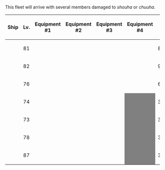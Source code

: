 This fleet will arrive with several members damaged to ''shouha'' or ''chuuha''.
{| class="wikitable" style="text-align:center"
|-
!Ship
!Lv.
!Equipment #1
!Equipment #2
!Equipment #3
!Equipment #4
!{{Firepower}}
!{{Torpedo}}
!{{AA}}
!{{Armor}}
|-
|{{ShipBattleCard|Yamashiro/Kai Ni}}
| 81
| {{EquipmentCard|35.6cm Twin Gun Mount|size=75px}}
| {{EquipmentCard|35.6cm Twin Gun Mount|size=75px}}
| {{EquipmentCard|Striking Force Fleet Command Facility|size=75px}}
| {{EquipmentCard|Star Shell|size=75px}}
| 86
| 0
| 72
| 79
|-
|{{ShipBattleCard|Fusou/Kai Ni}}
| 82
| {{EquipmentCard|35.6cm Twin Gun Mount|size=75px}}
| {{EquipmentCard|35.6cm Twin Gun Mount|size=75px}}
| {{EquipmentCard|Type 22 Surface Radar Kai 4|size=75px}}
| {{EquipmentCard|Searchlight|size=75px}}
| 93
| 0
| 74
| 78
|-
|{{ShipBattleCard|Mogami/Kai}}
| 76
| {{EquipmentCard|20.3cm (No.3) Twin Gun Mount|size=75px}}
| {{EquipmentCard|20.3cm (No.3) Twin Gun Mount|size=75px}}
| {{EquipmentCard|61cm Quadruple (Oxygen) Torpedo Mount|size=75px}}
| {{EquipmentCard|Zuiun|size=75px}}
| 61
| 58
| 53
| 59
|-
|{{ShipBattleCard|Asagumo/Kai}}
| 74
| {{EquipmentCard|12.7cm Twin Gun Mount Model C Kai 2|size=75px}}
| {{EquipmentCard|61cm Quadruple (Oxygen) Torpedo Mount|size=75px}}
| {{EquipmentCard|Type 22 Surface Radar Kai 4|size=75px}}
|style="background:grey"|
| 34
| 64
| 42
| 38
|-
|{{ShipBattleCard|Yamagumo/Kai}}
| 73
| {{EquipmentCard|12.7cm Twin Gun Mount Model C Kai 2|size=75px}}
| {{EquipmentCard|61cm Quadruple (Oxygen) Torpedo Mount|size=75px}}
| {{EquipmentCard|Type 22 Surface Radar Kai 4|size=75px}}
|style="background:grey"|
| 36
| 55
| 43
| 35
|-
|{{ShipBattleCard|Michishio/Kai Ni}}
| 78
| {{EquipmentCard|12.7cm Twin Gun Mount Model C Kai 2|size=75px}}
| {{EquipmentCard|61cm Quadruple (Oxygen) Torpedo Mount|size=75px}}
| {{EquipmentCard|Type 22 Surface Radar Kai 4|size=75px}}
|style="background:grey"|
| 35
| 50
| 48
| 28
|-
|{{ShipBattleCard|Shigure/Kai Ni}}
| 87
| {{EquipmentCard|12.7cm Twin Gun Mount Model B Kai 2|size=75px}}
| {{EquipmentCard|12.7cm Twin Gun Mount Model B Kai 2|size=75px}}
| {{EquipmentCard|Skilled Lookouts|size=75px}}
|style="background:grey"|
| 30
| 69
| 58
| 41
|}